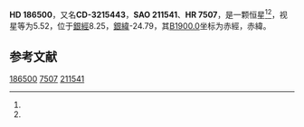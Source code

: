 {{Starbox begin
| name = HD 186500
}}
{{Starbox observe
| epoch = [[J2000.0|J2000.0]]
| constell = {{星座名待查}}<ref name=SIMBAD>{{cite web
 | url=http://simbad.u-strasbg.fr/simbad/sim-id?Ident=HR+7507
 | title =Pulsating variable Star
 | publisher=Centre de Données astronomiques de Strasbourg
 | work=SIMBAD
 | accessdate=2012-07-13}}</ref><ref name=DATA>{{cite web
 | url=http://vizier.u-strasbg.fr/viz-bin/VizieR-5?-out.add=.&-source=5050&-corr=PK=HR&-out.max=9999&HR=7507
 | title=VizieR Detailed Page
 | accessdate=2012-07-13
 | archive-date=2016-03-04
 | archive-url=https://web.archive.org/web/20160304233513/http://vizier.u-strasbg.fr/viz-bin/VizieR-5?-out.add=.&-source=5050&-corr=PK=HR&-out.max=9999&HR=7507
 | dead-url=no
 }}</ref>
| 星官 = 
| ra = {{RA|19|46|1.2}}<ref name=SIMBAD /><ref name=DATA />
| dec = {{DEC|-31|54|31}}<ref name=SIMBAD /><ref name=DATA />
| appmag_v = 5.52<ref name=SIMBAD /><ref name=DATA />
}}
{{Starbox character
| class = B8V<ref name=SIMBAD /><ref name=DATA />
| b-v = 0.02<ref name=SIMBAD /><ref name=DATA />
| u-b = <ref name=SIMBAD /><ref name=DATA />
| r-i = <ref name=SIMBAD /><ref name=DATA />
| variable = 
}}
{{Starbox astrometry
| radial_v = 
| prop_mo_ra = -31
| parallax = 
| p_error = 
}}
{{Starbox catalog
| names =CD-3215443，[[SAO星表|SAO]] 211541，[[HD星表|HD]] 186500，[[HR星表|HR]] 7507}}
{{Starbox reference |Simbad=HR+7507}}
{{Starbox end}}

'''HD 186500'''，又名'''CD-3215443'''，'''SAO 211541'''、'''HR 7507'''，是一颗恒星<ref name=SIMBAD /><ref name=DATA />，视星等为5.52，位于[[銀道座標系|銀經]]8.25，[[銀道座標系|銀緯]]-24.79，其[[B1900.0|B1900.0]]坐标为赤經{{RA|19|39|38.4}}，赤緯{{DEC|-32|-24.79|59}}。

== 参考文献 ==
{{reflist}}

{{star-stub}}

[[Category:HD和HDE天體|186500]]
[[Category:HR天體|7507]]
[[Category:SAO天體|211541]]